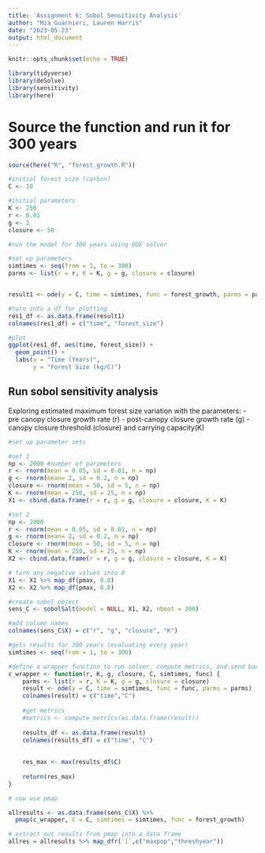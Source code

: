 ```yaml
---
title: 'Assignment 6: Sobol Sensitivity Analysis'
author: "Mia Guarnieri, Lauren Harris"
date: "2023-05-23"
output: html_document
---
```


```r
knitr::opts_chunk$set(echo = TRUE)

library(tidyverse)
library(deSolve)
library(sensitivity)
library(here)
```

# Source the function and run it for 300 years

```r
source(here("R", "forest_growth.R"))

#initial forest size (carbon)
C <- 10

#initial parameters
K <- 250
r <- 0.01
g <- 2
closure <- 50

#run the model for 300 years using ODE solver

#set up parameters
simtimes <- seq(from = 1, to = 300)
parms <- list(r = r, K = K, g = g, closure = closure)


result1 <- ode(y = C, time = simtimes, func = forest_growth, parms = parms)

#turn into a df for plotting
res1_df <- as.data.frame(result1)
colnames(res1_df) = c("time", "forest_size")

#plot
ggplot(res1_df, aes(time, forest_size)) + 
  geom_point() +
  labs(x = "Time (Years)",
       y = "Forest Size (kg/C)")

```

## Run sobol sensitivity analysis

Exploring estimated maximum forest size variation with the parameters:
- pre canopy closure growth rate (r)
- post-canopy closure growth rate (g)
- canopy closure threshold (closure) and carrying capacity(K)

```r
#set up parameter sets

#set 1
np <- 2000 #number of parameters
r <- rnorm(mean = 0.05, sd = 0.01, n = np)
g <- rnorm(mean= 2, sd = 0.2, n = np)
closure <- rnorm(mean = 50, sd = 5, n = np)
K <- rnorm(mean = 250, sd = 25, n = np)
X1 <- cbind.data.frame(r = r, g = g, closure = closure, K = K)

#set 2
np <- 2000
r <- rnorm(mean = 0.05, sd = 0.01, n = np)
g <- rnorm(mean= 2, sd = 0.2, n = np)
closure <- rnorm(mean = 50, sd = 5, n = np)
K <- rnorm(mean = 250, sd = 25, n = np)
X2 <- cbind.data.frame(r = r, g = g, closure = closure, K = K)

# turn any negative values into 0
X1 <- X1 %>% map_df(pmax, 0.0)
X2 <- X2 %>% map_df(pmax, 0.0)

#create sobol object
sens_C <- sobolSalt(model = NULL, X1, X2, nboot = 300)

#add column names
colnames(sens_C$X) = c("r", "g", "closure", "K")

#gets results for 300 years (evaluating every year)
simtimes <- seq(from = 1, to = 300)

#define a wrapper function to run solver, compute metrics, and send back results for each parameter
c_wrapper <- function(r, K, g, closure, C, simtimes, func) {
    parms <- list(r = r, K = K, g = g, closure = closure)
    result <- ode(y = C, time = simtimes, func = func, parms = parms) 
    colnames(result) = c("time","C")
  
    #get metrics
    #metrics <- compute_metrics(as.data.frame(result))
    
    results_df <- as.data.frame(result)
    colnames(results_df) = c("time", "C")
    
    
    res_max <- max(results_df$C)
    
    return(res_max)
}

# now use pmap

allresults <- as.data.frame(sens_C$X) %>% 
  pmap(c_wrapper, C = C, simtimes = simtimes, func = forest_growth)

# extract out results from pmap into a data frame
allres = allresults %>% map_dfr(`[`,c("maxpop","threshyear"))
```


